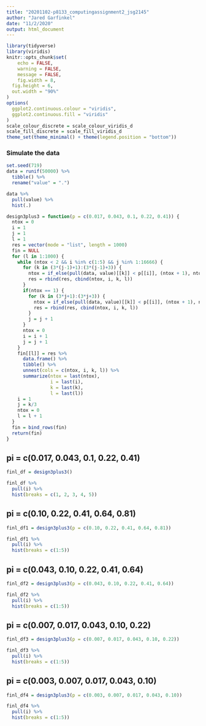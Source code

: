 ```yaml
---
title: "20201102-p8133_computingassignment2_jsg2145"
author: "Jared Garfinkel"
date: "11/2/2020"
output: html_document
---
```


```r
library(tidyverse)
library(viridis)
knitr::opts_chunk$set(
	echo = FALSE,
	warning = FALSE,
	message = FALSE,
	fig.width = 8, 
  fig.height = 6,
  out.width = "90%"
)
options(
  ggplot2.continuous.colour = "viridis",
  ggplot2.continuous.fill = "viridis"
)
scale_colour_discrete = scale_colour_viridis_d
scale_fill_discrete = scale_fill_viridis_d
theme_set(theme_minimal() + theme(legend.position = "bottom"))
```

### Simulate the data

```r
set.seed(719)
data = runif(50000) %>% 
  tibble() %>% 
  rename("value" = ".")

data %>% 
  pull(value) %>% 
  hist(.)
```

```r
design3plus3 = function(p = c(0.017, 0.043, 0.1, 0.22, 0.41)) {
  ntox = 0
  i = 1
  j = 1
  l = 1
  res = vector(mode = "list", length = 1000)
  fin = NULL
  for (l in 1:1000) {
    while (ntox < 2 && i %in% c(1:5) && j %in% 1:16666) {
      for (k in (3*(j-1)+1):(3*(j-1)+3)) {
        ntox = if_else(pull(data, value)[[k]] < p[[i]], (ntox + 1), ntox)
        res = rbind(res, cbind(ntox, i, k, l))
      }
      if(ntox == 1) {
        for (k in (3*j+1):(3*j+3)) {
          ntox = if_else(pull(data, value)[[k]] < p[[i]], (ntox + 1), ntox)
          res = rbind(res, cbind(ntox, i, k, l))
        }
        j = j + 1
      }
      ntox = 0
      i = i + 1
      j = j + 1
    }
    fin[[l]] = res %>% 
      data.frame() %>% 
      tibble() %>% 
      unnest(cols = c(ntox, i, k, l)) %>% 
      summarize(ntox = last(ntox),
                i = last(i),
                k = last(k),
                l = last(l))
    i = 1
    j = k/3
    ntox = 0
    l = l + 1
  }
  fin = bind_rows(fin)
  return(fin)
}
```

## pi = c(0.017, 0.043, 0.1, 0.22, 0.41)

```r
finl_df = design3plus3()
````
```r
finl_df %>% 
  pull(i) %>% 
  hist(breaks = c(1, 2, 3, 4, 5))
```

## pi = c(0.10, 0.22, 0.41, 0.64, 0.81)

```r
finl_df1 = design3plus3(p = c(0.10, 0.22, 0.41, 0.64, 0.81))
```

```r
finl_df1 %>% 
  pull(i) %>% 
  hist(breaks = c(1:5))
```

## pi = c(0.043, 0.10, 0.22, 0.41, 0.64)

```r
finl_df2 = design3plus3(p = c(0.043, 0.10, 0.22, 0.41, 0.64))
```

```r
finl_df2 %>% 
  pull(i) %>% 
  hist(breaks = c(1:5))
```

## pi = c(0.007, 0.017, 0.043, 0.10, 0.22)

```r
finl_df3 = design3plus3(p = c(0.007, 0.017, 0.043, 0.10, 0.22))
```

```r
finl_df3 %>% 
  pull(i) %>% 
  hist(breaks = c(1:5))
```

## pi = c(0.003, 0.007, 0.017, 0.043, 0.10)

```r
finl_df4 = design3plus3(p = c(0.003, 0.007, 0.017, 0.043, 0.10))
```

```r
finl_df4 %>% 
  pull(i) %>% 
  hist(breaks = c(1:5))
```

